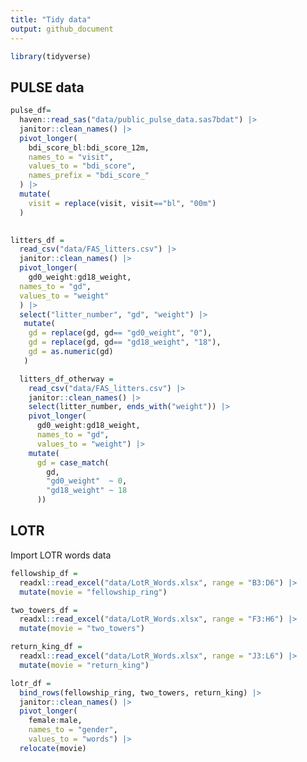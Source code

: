 ```yaml
---
title: "Tidy data"
output: github_document
---
```


```r
library(tidyverse)
```

## PULSE data

```r
pulse_df=
  haven::read_sas("data/public_pulse_data.sas7bdat") |>
  janitor::clean_names() |>
  pivot_longer(
    bdi_score_bl:bdi_score_12m, 
    names_to = "visit",
    values_to = "bdi_score",
    names_prefix = "bdi_score_"
  ) |> 
  mutate(
    visit = replace(visit, visit=="bl", "00m")
  )
  
```

```r
litters_df = 
  read_csv("data/FAS_litters.csv") |> 
  janitor::clean_names() |> 
  pivot_longer(
    gd0_weight:gd18_weight,
  names_to = "gd",
  values_to = "weight"
  ) |> 
  select("litter_number", "gd", "weight") |> 
   mutate(
    gd = replace(gd, gd== "gd0_weight", "0"),
    gd = replace(gd, gd== "gd18_weight", "18"),
    gd = as.numeric(gd)
   )
```

```r
  litters_df_otherway =
    read_csv("data/FAS_litters.csv") |>
    janitor::clean_names() |>
    select(litter_number, ends_with("weight")) |> 
    pivot_longer(
      gd0_weight:gd18_weight,
      names_to = "gd", 
      values_to = "weight") |> 
    mutate(
      gd = case_match(
        gd,
        "gd0_weight"  ~ 0,
        "gd18_weight" ~ 18
      ))
```

## LOTR

Import LOTR words data

```r
fellowship_df = 
  readxl::read_excel("data/LotR_Words.xlsx", range = "B3:D6") |>
  mutate(movie = "fellowship_ring")

two_towers_df = 
  readxl::read_excel("data/LotR_Words.xlsx", range = "F3:H6") |>
  mutate(movie = "two_towers")

return_king_df = 
  readxl::read_excel("data/LotR_Words.xlsx", range = "J3:L6") |>
  mutate(movie = "return_king")

lotr_df = 
  bind_rows(fellowship_ring, two_towers, return_king) |>
  janitor::clean_names() |>
  pivot_longer(
    female:male,
    names_to = "gender", 
    values_to = "words") |> 
  relocate(movie)
```


